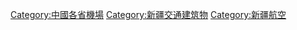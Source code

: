 {{Catnav|頁面分類|各種主題的頁面分類|依中国各省来作的分类|中國各省交通|新疆交通}}

[[Category:中國各省機場|Category:中國各省機場]]
[[Category:新疆交通建筑物|Category:新疆交通建筑物]]
[[Category:新疆航空|Category:新疆航空]]